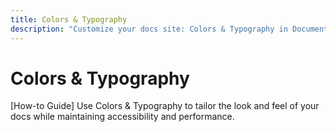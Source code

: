 ```yaml
---
title: Colors & Typography
description: "Customize your docs site: Colors & Typography in Documentation.AI."
---
```


# Colors & Typography

[How-to Guide] Use Colors & Typography to tailor the look and feel of your docs while maintaining accessibility and performance.
